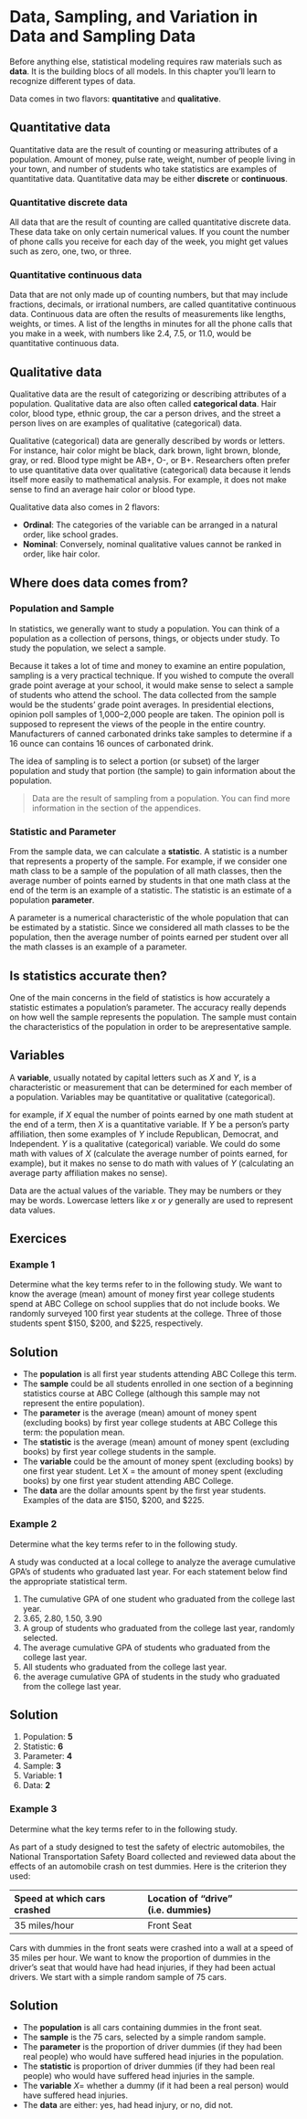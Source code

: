 # Data, Sampling, and Variation in Data and Sampling Data

Before anything else, statistical modeling requires raw materials such
as **data**. It is the building blocs of all models. In this chapter
you'll learn to recognize different types of data.

Data comes in two flavors: **quantitative**  and **qualitative**.

##  Quantitative data

Quantitative data are the result of counting or measuring attributes of
a population. Amount of money, pulse rate, weight, number of people living
in your town, and number of students who take statistics are examples of
quantitative data. Quantitative data may be either **discrete** or
**continuous**.

### Quantitative discrete data

All data that are the result of counting are called quantitative discrete
data. These data take on only certain numerical values. If you count the
number of phone calls you receive for each day of the week, you might get
values such as zero, one, two, or three.

### Quantitative continuous data

Data that are not only made up of counting numbers, but that may include
fractions, decimals, or irrational numbers, are called quantitative 
continuous data. Continuous data are often the results of measurements
like lengths, weights, or times. A list of the lengths in minutes for all
the phone calls that you make in a week, with numbers like $2.4$, $7.5$,
or $11.0$, would be quantitative continuous data.

## Qualitative data

Qualitative data are the result of categorizing or describing attributes
of a population. Qualitative data are also often called **categorical data**.
Hair color, blood type, ethnic group, the car a person drives, and the
street a person lives on are examples of qualitative (categorical) data.

Qualitative (categorical) data are generally described by words or letters.
For instance, hair color might be black, dark brown, light brown, blonde,
gray, or red. Blood type might be AB+, O-, or B+. Researchers often
prefer to use quantitative data over qualitative (categorical) data because
it lends itself more easily to mathematical analysis. For example, it
does not make sense to find an average hair color or blood type.

Qualitative data also comes in 2 flavors:

- **Ordinal**: The categories of the variable can be arranged in a natural
  order, like school grades.  
- **Nominal**: Conversely, nominal qualitative values cannot be ranked in
  order, like hair color.

## Where does data comes from?

### Population and Sample

In statistics, we generally want to study a population. You can think
of a population as a collection of persons, things, or objects under
study. To study the population, we select a sample.

Because it takes a lot of time and money to examine an entire population,
sampling is a very practical technique. If you wished to compute the
overall grade point average at your school, it would make sense to select
a sample of students who attend the school. The data collected from the
sample would be the students' grade point averages. In presidential
elections, opinion poll samples of 1,000–2,000 people are taken. The
opinion poll is supposed to represent the views of the people in the
entire country. Manufacturers of canned carbonated drinks take samples to
determine if a 16 ounce can contains 16 ounces of carbonated drink.

The idea of sampling is to select a portion (or subset) of the larger
population and study that portion (the sample) to gain information about
the population.

> Data are the result of sampling from a population. You can find more
> information in the [](sampling.qmd) section of the appendices.

### Statistic and Parameter

From the sample data, we can calculate a **statistic**. A statistic is
a number that represents a property of the sample. For example, if we
consider one math class to be a sample of the population of all math
classes, then the average number of points earned by students in that
one math class at the end of the term is an example of a statistic. The
statistic is an estimate of a population **parameter**.

A parameter is a numerical characteristic of the whole population that
can be estimated by a statistic. Since we considered all math classes to
be the population, then the average number of points earned per student
over all the math classes is an example of a parameter.

## Is statistics accurate then?

One of the main concerns in the field of statistics is how accurately a
statistic estimates a population's parameter. The accuracy really depends
on how well the sample represents the population. The sample must contain
the characteristics of the population in order to be arepresentative
sample.

## Variables

A **variable**, usually notated by capital letters such as $X$ and $Y$, is
a characteristic or measurement that can be determined for each member of
a population. Variables may be quantitative or qualitative (categorical).

for example, if $X$ equal the number of points earned by one math student
at the end of a term, then $X$ is a quantitative variable. If $Y$ be a
person's party affiliation, then some examples of $Y$ include Republican,
Democrat, and Independent. $Y$ is a qualitative (categorical) variable.
We could do some math with values of $X$ (calculate the average number
of points earned, for example), but it makes no sense to do math with
values of $Y$ (calculating an average party affiliation makes no sense).

Data are the actual values of the variable. They may be numbers or they
may be words. Lowercase letters like $x$ or $y$ generally are used to
represent data values.

## Exercices

### Example 1

Determine what the key terms refer to in the following study. We want to
know the average (mean) amount of money first year college students
spend at ABC College on school supplies that do not include books. We
randomly surveyed 100 first year students at the college. Three of
those students spent $150, $200, and $225, respectively.


::: {.callout-tip collapse="true"}
# Solution

- The **population** is all first year students attending ABC College
  this term.
- The **sample** could be all students enrolled in one section of a
  beginning statistics course at ABC College (although this sample may
  not represent the entire population).
- The **parameter** is the average (mean) amount of money spent
  (excluding books) by first year college students at ABC College this
  term: the population mean.
- The **statistic** is the average (mean) amount of money spent
  (excluding books) by first year college students in the sample.
- The **variable** could be the amount of money spent (excluding books)
  by one first year student. Let X = the amount of money spent (excluding
  books) by one first year student attending ABC College.
- The **data** are the dollar amounts spent by the first year students.
  Examples of the data are $150, $200, and $225.
:::

### Example 2

Determine what the key terms refer to in the following study.

A study was conducted at a local college to analyze the average cumulative
GPA’s of students who graduated last year. For each statement below find
the appropriate statistical term.

1. The cumulative GPA of one student who graduated from the college last
  year.
2. $3.65$, $2.80$, $1.50$, $3.90$
3. A group of students who graduated from the college last year, randomly
  selected.
4. The average cumulative GPA of students who graduated from the college
  last year.
5. All students who graduated from the college last year.
6. the average cumulative GPA of students in the study who graduated from
  the college last year.

::: {.callout-tip collapse="true"}
# Solution

1. Population: **5**
2. Statistic: **6**
3. Parameter: **4**
4. Sample: **3**
5. Variable: **1**
6. Data: **2**
:::

### Example 3

Determine what the key terms refer to in the following study.

As part of a study designed to test the safety of electric automobiles,
the National Transportation Safety Board collected and reviewed data
about the effects of an automobile crash on test dummies. Here is the
criterion they used:

| Speed at which cars crashed |	Location of “drive” (i.e. dummies) |
|:--------------------------- | :----------------------------------|
| 35 miles/hour 	          | Front Seat                         |

Cars with dummies in the front seats were crashed into a wall at a speed
of 35 miles per hour. We want to know the proportion of dummies in the
driver’s seat that would have had head injuries, if they had been actual
drivers. We start with a simple random sample of 75 cars.

::: {.callout-tip collapse="true"}
# Solution

- The **population** is all cars containing dummies in the front seat.
- The **sample** is the 75 cars, selected by a simple random sample.
- The **parameter** is the proportion of driver dummies (if they had been
  real people) who would have suffered head injuries in the population.
- The **statistic** is proportion of driver dummies (if they had been
  real people) who would have suffered head injuries in the sample.
- The **variable** $X =$ whether a dummy (if it had been a real person)
  would have suffered head injuries.
- The **data** are either: yes, had head injury, or no, did not.
:::